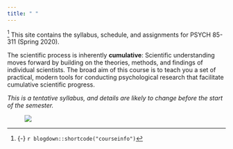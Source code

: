 ```yaml
---
title: " "
---
```

^[{-} `r blogdown::shortcode("courseinfo")`] This site contains</span> the syllabus, schedule, and assignments for PSYCH 85-311 (Spring 2020). 

The scientific process is inherently __cumulative__: Scientific understanding moves forward by building on the theories, methods, and findings of individual scientists. The broad aim of this course is to teach you a set of practical, modern tools for conducting psychological research that facilitate  cumulative scientific progress. 

_This is a tentative syllabus, and details are likely to change before the start of the semester._ 

<figure>
[![](/images/human_pyramid.jpg)](/images/human_pyramid.jpg)
</figure>


